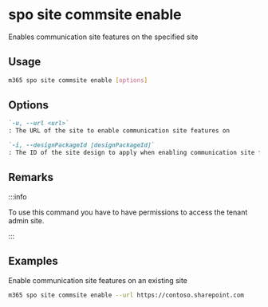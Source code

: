 
# spo site commsite enable

Enables communication site features on the specified site

## Usage

```sh
m365 spo site commsite enable [options]
```

## Options

```md definition-list
`-u, --url <url>`
: The URL of the site to enable communication site features on

`-i, --designPackageId [designPackageId]`
: The ID of the site design to apply when enabling communication site features
```

<Global />

## Remarks

:::info

To use this command you have to have permissions to access the tenant admin site.

:::

## Examples

Enable communication site features on an existing site

```sh
m365 spo site commsite enable --url https://contoso.sharepoint.com
```
